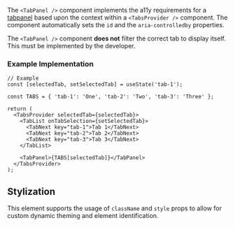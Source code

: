 The `<TabPanel />` component implements the a11y requirements for a
[tabpanel](https://w3c.github.io/aria/#tabpanel) based upon the context within a `<TabsProvider />`
component. The component automatically sets the `id` and the `aria-controlledby` properties.

The `<TabPanel />` component **does not** filter the correct tab to display itself. This must be
implemented by the developer.

### Example Implementation

```tsx
// Example
const [selectedTab, setSelectedTab] = useState('tab-1');

const TABS = { 'tab-1': 'One', 'tab-2': 'Two', 'tab-3': 'Three' };

return (
  <TabsProvider selectedTab={selectedTab}>
    <TabList onTabSelection={setSelectedTab}>
      <TabNext key="tab-1">Tab 1</TabNext>
      <TabNext key="tab-2">Tab 2</TabNext>
      <TabNext key="tab-3">Tab 3</TabNext>
    </TabList>

    <TabPanel>{TABS[selectedTab]}</TabPanel>
  </TabsProvider>
);
```

## Stylization

This element supports the usage of `className` and `style` props to allow for custom dynamic theming
and element identification.
